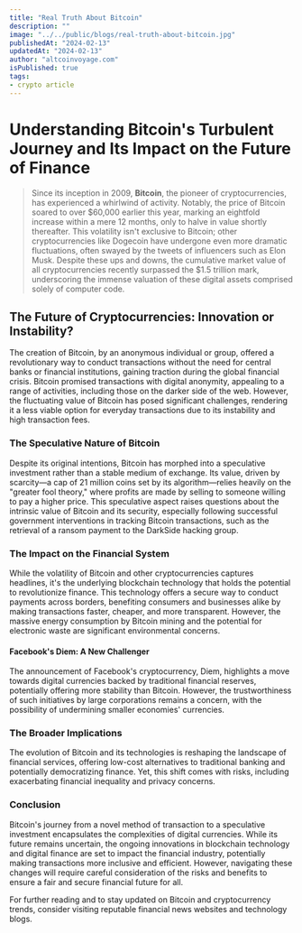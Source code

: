 ```yaml
---
title: "Real Truth About Bitcoin"
description: ""
image: "../../public/blogs/real-truth-about-bitcoin.jpg"
publishedAt: "2024-02-13"
updatedAt: "2024-02-13"
author: "altcoinvoyage.com"
isPublished: true
tags:
- crypto article
---
```




# Understanding Bitcoin's Turbulent Journey and Its Impact on the Future of Finance

> Since its inception in 2009, **Bitcoin**, the pioneer of cryptocurrencies, has experienced a whirlwind of activity. Notably, the price of Bitcoin soared to over $60,000 earlier this year, marking an eightfold increase within a mere 12 months, only to halve in value shortly thereafter. This volatility isn't exclusive to Bitcoin; other cryptocurrencies like Dogecoin have undergone even more dramatic fluctuations, often swayed by the tweets of influencers such as Elon Musk. Despite these ups and downs, the cumulative market value of all cryptocurrencies recently surpassed the $1.5 trillion mark, underscoring the immense valuation of these digital assets comprised solely of computer code.

## The Future of Cryptocurrencies: Innovation or Instability?

The creation of Bitcoin, by an anonymous individual or group, offered a revolutionary way to conduct transactions without the need for central banks or financial institutions, gaining traction during the global financial crisis. Bitcoin promised transactions with digital anonymity, appealing to a range of activities, including those on the darker side of the web. However, the fluctuating value of Bitcoin has posed significant challenges, rendering it a less viable option for everyday transactions due to its instability and high transaction fees.

### The Speculative Nature of Bitcoin

Despite its original intentions, Bitcoin has morphed into a speculative investment rather than a stable medium of exchange. Its value, driven by scarcity—a cap of 21 million coins set by its algorithm—relies heavily on the "greater fool theory," where profits are made by selling to someone willing to pay a higher price. This speculative aspect raises questions about the intrinsic value of Bitcoin and its security, especially following successful government interventions in tracking Bitcoin transactions, such as the retrieval of a ransom payment to the DarkSide hacking group.

### The Impact on the Financial System

While the volatility of Bitcoin and other cryptocurrencies captures headlines, it's the underlying blockchain technology that holds the potential to revolutionize finance. This technology offers a secure way to conduct payments across borders, benefiting consumers and businesses alike by making transactions faster, cheaper, and more transparent. However, the massive energy consumption by Bitcoin mining and the potential for electronic waste are significant environmental concerns.

#### Facebook's Diem: A New Challenger

The announcement of Facebook's cryptocurrency, Diem, highlights a move towards digital currencies backed by traditional financial reserves, potentially offering more stability than Bitcoin. However, the trustworthiness of such initiatives by large corporations remains a concern, with the possibility of undermining smaller economies' currencies.

### The Broader Implications

The evolution of Bitcoin and its technologies is reshaping the landscape of financial services, offering low-cost alternatives to traditional banking and potentially democratizing finance. Yet, this shift comes with risks, including exacerbating financial inequality and privacy concerns.

### Conclusion

Bitcoin's journey from a novel method of transaction to a speculative investment encapsulates the complexities of digital currencies. While its future remains uncertain, the ongoing innovations in blockchain technology and digital finance are set to impact the financial industry, potentially making transactions more inclusive and efficient. However, navigating these changes will require careful consideration of the risks and benefits to ensure a fair and secure financial future for all.

For further reading and to stay updated on Bitcoin and cryptocurrency trends, consider visiting reputable financial news websites and technology blogs.
